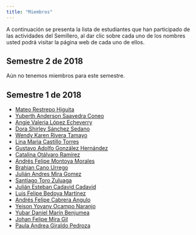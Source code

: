 ```yaml
---
title: "Miembros"
---
```


A continuación se presenta la lista de estudiantes que han participado de las actividades del Semillero, al dar clic sobre cada uno de los nombres usted podrá visitar la página web de cada uno de ellos.

## Semestre 2 de 2018

Aún no tenemos miembros para este semestre.

## Semestre 1 de 2018

- [Mateo Restrepo Higuita](https://marestrepohi.github.io)
- [Yuberth Anderson Saavedra Coneo](https://yuasaavedraco.github.io)
- [Angie Valeria López Echeverry](https://anvlopezec.github.io)
- [Dora Shirley Sánchez Sedano](https://dssanchezs.github.io)
- [Wendy Karen Rivera Tamayo](https://wkriverat.github.io)
- [Lina Maria Castillo Torres](https://lmcastillot.github.io)
- [Gustavo Adolfo González Hernández](https://gustavogonzalez1996.github.io/GustavoG)
- [Catalina Otálvaro Ramírez](https://caotalvarora.github.io)
- [Andrés Felipe Montoya Morales](https://toyaestadistico.github.io)
- [Brahian Cano Urrego](https://bencuben.github.io)
- [Julián Andres Mira Gomez](https://jamirag.github.io)
- [Santiago Toro Zuluaga](https://satorozu.github.io)
- [Julián Esteban Cadavid Cadavid](https://jcadavidc.github.io)
- [Luis Felipe Bedoya Martínez](https://felbed.github.io)
- [Andrés Felipe Cabrera Angulo](https://afcabreraa.github.io)
- [Yeison Yovany Ocampo Naranjo](https://yyocampon.github.io)
- [Yubar Daniel Marín Benjumea](https://ydmarinb.github.io)
- [Johan Felipe Mira Gil](https://jfmirag.github.io)
- [Paula Andrea Giraldo Pedroza](https://pagiraldop.github.io)
